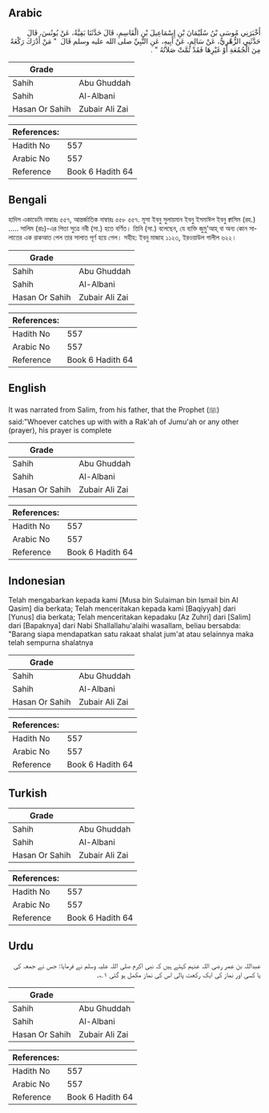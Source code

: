 ## Arabic


<div dir="rtl" lang="ar" style={{fontSize:'larger',backgroundColor:'#f8f9fa',padding:20}}>
أَخْبَرَنِي مُوسَى بْنُ سُلَيْمَانَ بْنِ إِسْمَاعِيلَ بْنِ الْقَاسِمِ، قَالَ حَدَّثَنَا بَقِيَّةُ، عَنْ يُونُسَ، قَالَ حَدَّثَنِي الزُّهْرِيُّ، عَنْ سَالِمٍ، عَنْ أَبِيهِ، عَنِ النَّبِيِّ صلى الله عليه وسلم قَالَ ‏ "‏ مَنْ أَدْرَكَ رَكْعَةً مِنَ الْجُمُعَةِ أَوْ غَيْرِهَا فَقَدْ تَمَّتْ صَلاَتُهُ ‏"‏ ‏.‏
</div>
<div style={{backgroundColor:'#f8f9fa',padding:20, marginBottom: 10}}><table> <thead> <tr> <th>Grade</th> <th></th> </tr> </thead> <tbody> <tr><td>Sahih</td><td>Abu Ghuddah</td></tr><tr><td>Sahih</td><td>Al-Albani</td></tr><tr><td>Hasan Or Sahih</td><td>Zubair Ali Zai</td></tr></tbody></table><table> <thead> <tr> <th>References:</th> <th></th> </tr> </thead> <tbody><tr><td>Hadith No</td><td>557</td></tr><tr><td>Arabic No</td><td>557</td></tr><tr><td>Reference</td><td>Book 6 Hadith 64</td></tr></tbody></table></div>

## Bengali


<div dir="ltr" lang="bn" style={{fontSize:'larger',backgroundColor:'#f8f9fa',padding:20}}>
হাদিস একাডেমি নাম্বারঃ ৫৫৭, আন্তর্জাতিক নাম্বারঃ ৫৫৮ ৫৫৭. মূসা ইবনু সুলায়মান ইবনু ইসমাঈল ইবনু ক্বাসিম (রহ.) ..... সালিম (রাঃ)-এর পিতা সুত্রে নবী (সা.) হতে বর্ণিত। তিনি (সা.) বলেছেন, যে ব্যক্তি জুমু'আহ্ বা অন্য কোন সালাতের এক রাকআত পেল তার সালাত পূর্ণ হয়ে গেল। সহীহ: ইবনু মাজাহ ১১২৩, ইরওয়াউল গালীল ৬২২।
</div>
<div style={{backgroundColor:'#f8f9fa',padding:20, marginBottom: 10}}><table> <thead> <tr> <th>Grade</th> <th></th> </tr> </thead> <tbody> <tr><td>Sahih</td><td>Abu Ghuddah</td></tr><tr><td>Sahih</td><td>Al-Albani</td></tr><tr><td>Hasan Or Sahih</td><td>Zubair Ali Zai</td></tr></tbody></table><table> <thead> <tr> <th>References:</th> <th></th> </tr> </thead> <tbody><tr><td>Hadith No</td><td>557</td></tr><tr><td>Arabic No</td><td>557</td></tr><tr><td>Reference</td><td>Book 6 Hadith 64</td></tr></tbody></table></div>

## English


<div dir="ltr" lang="en" style={{fontSize:'larger',backgroundColor:'#f8f9fa',padding:20}}>
It was narrated from Salim, from his father, that the Prophet (ﷺ) said:"Whoever catches up with with a Rak'ah of Jumu'ah or any other (prayer), his prayer is complete
</div>
<div style={{backgroundColor:'#f8f9fa',padding:20, marginBottom: 10}}><table> <thead> <tr> <th>Grade</th> <th></th> </tr> </thead> <tbody> <tr><td>Sahih</td><td>Abu Ghuddah</td></tr><tr><td>Sahih</td><td>Al-Albani</td></tr><tr><td>Hasan Or Sahih</td><td>Zubair Ali Zai</td></tr></tbody></table><table> <thead> <tr> <th>References:</th> <th></th> </tr> </thead> <tbody><tr><td>Hadith No</td><td>557</td></tr><tr><td>Arabic No</td><td>557</td></tr><tr><td>Reference</td><td>Book 6 Hadith 64</td></tr></tbody></table></div>

## Indonesian


<div dir="ltr" lang="id" style={{fontSize:'larger',backgroundColor:'#f8f9fa',padding:20}}>
Telah mengabarkan kepada kami [Musa bin Sulaiman bin Ismail bin Al Qasim] dia berkata; Telah menceritakan kepada kami [Baqiyyah] dari [Yunus] dia berkata; Telah menceritakan kepadaku [Az Zuhri] dari [Salim] dari [Bapaknya] dari Nabi Shallallahu'alaihi wasallam, beliau bersabda: "Barang siapa mendapatkan satu rakaat shalat jum'at atau selainnya maka telah sempurna shalatnya
</div>
<div style={{backgroundColor:'#f8f9fa',padding:20, marginBottom: 10}}><table> <thead> <tr> <th>Grade</th> <th></th> </tr> </thead> <tbody> <tr><td>Sahih</td><td>Abu Ghuddah</td></tr><tr><td>Sahih</td><td>Al-Albani</td></tr><tr><td>Hasan Or Sahih</td><td>Zubair Ali Zai</td></tr></tbody></table><table> <thead> <tr> <th>References:</th> <th></th> </tr> </thead> <tbody><tr><td>Hadith No</td><td>557</td></tr><tr><td>Arabic No</td><td>557</td></tr><tr><td>Reference</td><td>Book 6 Hadith 64</td></tr></tbody></table></div>

## Turkish


<div dir="ltr" lang="tr" style={{fontSize:'larger',backgroundColor:'#f8f9fa',padding:20}}>

</div>
<div style={{backgroundColor:'#f8f9fa',padding:20, marginBottom: 10}}><table> <thead> <tr> <th>Grade</th> <th></th> </tr> </thead> <tbody> <tr><td>Sahih</td><td>Abu Ghuddah</td></tr><tr><td>Sahih</td><td>Al-Albani</td></tr><tr><td>Hasan Or Sahih</td><td>Zubair Ali Zai</td></tr></tbody></table><table> <thead> <tr> <th>References:</th> <th></th> </tr> </thead> <tbody><tr><td>Hadith No</td><td>557</td></tr><tr><td>Arabic No</td><td>557</td></tr><tr><td>Reference</td><td>Book 6 Hadith 64</td></tr></tbody></table></div>

## Urdu


<div dir="rtl" lang="ur" style={{fontSize:'larger',backgroundColor:'#f8f9fa',padding:20}}>
عبداللہ بن عمر رضی اللہ عنہم کہتے ہیں کہ نبی اکرم صلی اللہ علیہ وسلم نے فرمایا: جس نے جمعہ کی یا کسی اور نماز کی ایک رکعت پالی اس کی نماز مکمل ہو گئی ۱؎۔
</div>
<div style={{backgroundColor:'#f8f9fa',padding:20, marginBottom: 10}}><table> <thead> <tr> <th>Grade</th> <th></th> </tr> </thead> <tbody> <tr><td>Sahih</td><td>Abu Ghuddah</td></tr><tr><td>Sahih</td><td>Al-Albani</td></tr><tr><td>Hasan Or Sahih</td><td>Zubair Ali Zai</td></tr></tbody></table><table> <thead> <tr> <th>References:</th> <th></th> </tr> </thead> <tbody><tr><td>Hadith No</td><td>557</td></tr><tr><td>Arabic No</td><td>557</td></tr><tr><td>Reference</td><td>Book 6 Hadith 64</td></tr></tbody></table></div>